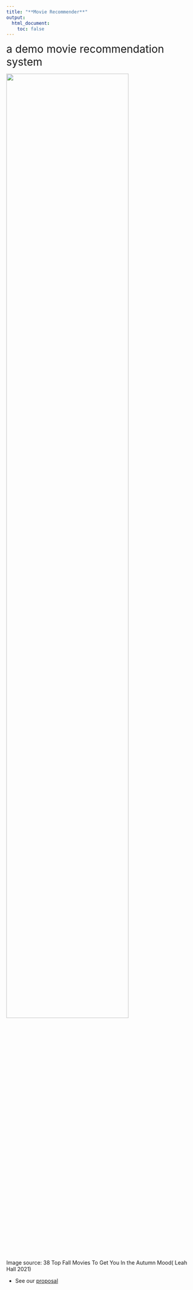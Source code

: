 ```yaml
---
title: "**Movie Recommender**"
output: 
  html_document:
    toc: false
---
```


<span style="font-size:2em;">a demo movie recommendation system</span>

<img src="pics/movies.jpg" style="width:80%">

 Image source: 38 Top Fall Movies To Get You In the Autumn Mood( Leah Hall 2021)

- See our [proposal](Proposal.html)